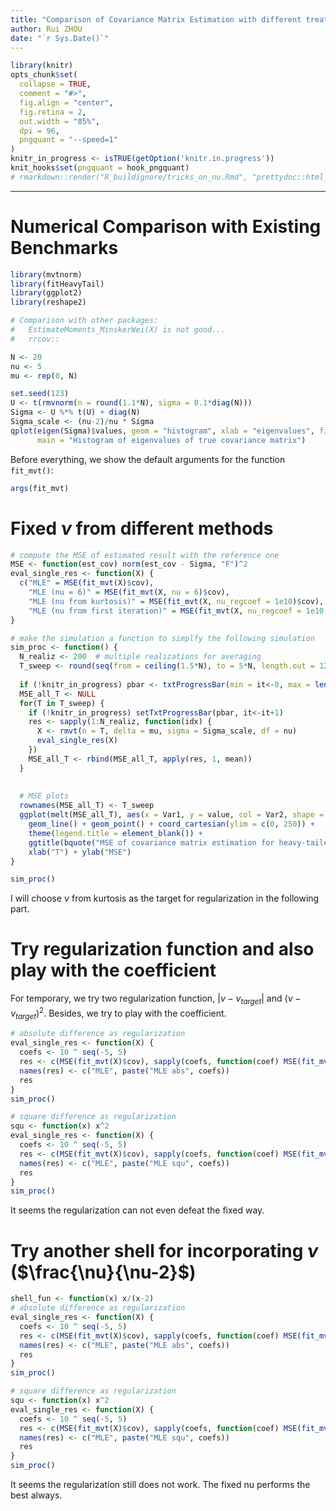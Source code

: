 ```yaml
---
title: "Comparison of Covariance Matrix Estimation with different treatment on nu"
author: Rui ZHOU
date: "`r Sys.Date()`"
---
```


```r
library(knitr)
opts_chunk$set(
  collapse = TRUE,
  comment = "#>",
  fig.align = "center",
  fig.retina = 2,
  out.width = "85%",
  dpi = 96,
  pngquant = "--speed=1"
)
knitr_in_progress <- isTRUE(getOption('knitr.in.progress'))
knit_hooks$set(pngquant = hook_pngquant)
# rmarkdown::render("R_buildignore/tricks_on_nu.Rmd", "prettydoc::html_pretty")
```

-----------


# Numerical Comparison with Existing Benchmarks


```r
library(mvtnorm)
library(fitHeavyTail)
library(ggplot2)
library(reshape2)

# Comparison with other packages:
#   EstimateMoments_MinskerWei(X) is not good...
#   rrcov::

N <- 20
nu <- 5
mu <- rep(0, N)

set.seed(123)
U <- t(rmvnorm(n = round(1.1*N), sigma = 0.1*diag(N)))
Sigma <- U %*% t(U) + diag(N)
Sigma_scale <- (nu-2)/nu * Sigma
qplot(eigen(Sigma)$values, geom = "histogram", xlab = "eigenvalues", fill = I("cyan"), col = I("black"),
      main = "Histogram of eigenvalues of true covariance matrix")
```

Before everything, we show the default arguments for the function `fit_mvt()`:
```r
args(fit_mvt)
```


# Fixed $\nu$ from different methods
```r
# compute the MSE of estimated result with the reference one
MSE <- function(est_cov) norm(est_cov - Sigma, "F")^2
eval_single_res <- function(X) {
  c("MLE" = MSE(fit_mvt(X)$cov),
    "MLE (nu = 6)" = MSE(fit_mvt(X, nu = 6)$cov),
    "MLE (nu from kurtosis)" = MSE(fit_mvt(X, nu_regcoef = 1e10)$cov),
    "MLE (nu from first iteration)" = MSE(fit_mvt(X, nu_regcoef = 1e10, nu_target_first_iter = TRUE)$cov))
}

# make the simulation a function to simplfy the following simulation
sim_proc <- function() {
  N_realiz <- 200  # multiple realizations for averaging
  T_sweep <- round(seq(from = ceiling(1.5*N), to = 5*N, length.out = 12))
  
  if (!knitr_in_progress) pbar <- txtProgressBar(min = it<-0, max = length(T_sweep), style=3)
  MSE_all_T <- NULL
  for(T in T_sweep) {
    if (!knitr_in_progress) setTxtProgressBar(pbar, it<-it+1)
    res <- sapply(1:N_realiz, function(idx) {
      X <- rmvt(n = T, delta = mu, sigma = Sigma_scale, df = nu)
      eval_single_res(X)
    })
    MSE_all_T <- rbind(MSE_all_T, apply(res, 1, mean))
  }
  
  
  # MSE plots
  rownames(MSE_all_T) <- T_sweep
  ggplot(melt(MSE_all_T), aes(x = Var1, y = value, col = Var2, shape = Var2)) +
    geom_line() + geom_point() + coord_cartesian(ylim = c(0, 250)) +
    theme(legend.title = element_blank()) +
    ggtitle(bquote("MSE of covariance matrix estimation for heavy-tailed data (" * N == .(N) * "," ~ nu == .(nu)* ")")) +
    xlab("T") + ylab("MSE")
}

sim_proc()
```

I will choose $\nu$ from kurtosis as the target for regularization in the following part.

# Try regularization function and also play with the coefficient

For temporary, we try two regularization function, $\lvert \nu-\nu_{target} \rvert$ and $\left( \nu-\nu_{target} \right)^2$. Besides, we try to play with the coefficient.

```r
# absolute difference as regularization
eval_single_res <- function(X) {
  coefs <- 10 ^ seq(-5, 5)
  res <- c(MSE(fit_mvt(X)$cov), sapply(coefs, function(coef) MSE(fit_mvt(X, nu_regfun = abs, nu_regcoef = coef)$cov)))
  names(res) <- c("MLE", paste("MLE abs", coefs))
  res
}
sim_proc()

# square difference as regularization
squ <- function(x) x^2
eval_single_res <- function(X) {
  coefs <- 10 ^ seq(-5, 5)
  res <- c(MSE(fit_mvt(X)$cov), sapply(coefs, function(coef) MSE(fit_mvt(X, nu_regfun = squ, nu_regcoef = coef)$cov)))
  names(res) <- c("MLE", paste("MLE squ", coefs))
  res
}
sim_proc()
```

It seems the regularization can not even defeat the fixed way.

# Try another shell for incorporating $\nu$ ($\frac{\nu}{\nu-2}$)

```r
shell_fun <- function(x) x/(x-2)
# absolute difference as regularization
eval_single_res <- function(X) {
  coefs <- 10 ^ seq(-5, 5)
  res <- c(MSE(fit_mvt(X)$cov), sapply(coefs, function(coef) MSE(fit_mvt(X, nu_regfun = abs, nu_regcoef = coef, nu_shell = shell_fun)$cov)))
  names(res) <- c("MLE", paste("MLE abs", coefs))
  res
}
sim_proc()

# square difference as regularization
squ <- function(x) x^2
eval_single_res <- function(X) {
  coefs <- 10 ^ seq(-5, 5)
  res <- c(MSE(fit_mvt(X)$cov), sapply(coefs, function(coef) MSE(fit_mvt(X, nu_regfun = squ, nu_regcoef = coef, nu_shell = shell_fun)$cov)))
  names(res) <- c("MLE", paste("MLE squ", coefs))
  res
}
sim_proc()
```

It seems the regularization still does not work. The fixed nu performs the best always.

\setlength{\parindent}{-0.2in}
\setlength{\leftskip}{0.2in}
\setlength{\parskip}{8pt}
\noindent
